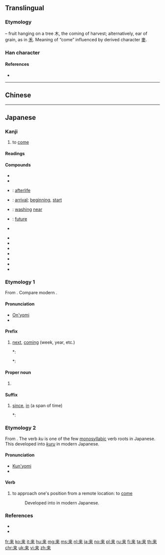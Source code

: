 {{character info/new}}
{{also|來}}
==Translingual==
{{Han char forms|来|來|来|來}}
{{stroke order|strokes=7}}
{{stroke order|type=animate}}

===Etymology===
{{Han simp|來|f=从|t=䒑}} – fruit hanging on a tree 木, the coming of harvest; alternatively, ear of grain, as in [[禾]]. Meaning of “come” influenced by derived character [[麥]].

===Han character===
{{Han char|rn=75|rad=木|as=03|sn=7|four=|canj=DT|ids=⿻未丷,⿻木䒑}}

====References====
* {{Han ref|kx=0513.011|dkj=14489|hdz=10021.090|uh=6765|ud=26469}}

----

==Chinese==
{{zh-see|來}}

----

==Japanese==

===Kanji===
{{ja-kanji|grade=2|rs=木03|style=s|kyu=來}}

# to [[come]]

====Readings====
{{ja-readings
|goon=[[らい]] (rai)
|kanon=[[らい]] (rai)
|kun=[[く]] (ku), [[くる]] ([[来る]], kuru), [[きたる]] ([[来たる]], [[来る]], kitaru), [[きたす]] ([[来たす]], [[来す]], kitasu)
|nanori=[[き]] (ki)
}}

====Compounds====
{{attention|ja|Compounds need substantial expansion.}}
{{der-top|Compounds}}
* {{ja-r|外来語|がいらいご}}
* {{ja-r|招来|しょうらい}}
* {{ja-r|当来|とうらい}}: [[afterlife]]
* {{ja-r|到来|とうらい}}: [[arrival]]; [[beginning]], [[start]]
* {{ja-r|淘来|とうらい}}: [[washing]] [[near]]
* {{ja-r|未来|みらい}}: [[future]]
* {{ja-r|来月|らいげつ}}
{{der-mid}}
* {{ja-r|来迎|らいごう}}
* {{ja-r|来日|らいじつ}}
* {{ja-r|来週|らいしゅう}}
* {{ja-r|来世|らいせ}}
* {{ja-r|来年|らいねん}}
* {{ja-r|来賓|らいひん}}
* {{ja-r|来歴|らいれき}}
{{der-bottom}}

===Etymology 1===
{{ja-kanjitab|らい|yomi=on}}
From {{etyl|ltc|ja|sort=らい}} {{m|ltc|來|tr=*ləi}}. Compare modern {{etyl|cmn|-}} {{zh-m|來}}.

====Pronunciation====
* [[音読み|On'yomi]]
* {{IPA|lang=ja|[ɺ̠a̠i]}}

====Prefix====
{{ja-pos|prefix|らい|kyu=來}}

# [[next]], [[coming]] (week, year, etc.)
#*: {{ja-usex|'''来'''年、'''来'''週|'''らい'''ねん、 '''らい'''しゅう|'''next''' year, '''next''' week}}
#*: {{ja-usex|'''来'''週月曜日に会いましょう。|'''らい'''しゅう げつようび に あいましょう。|Let's meet Monday '''next'''. / Let's meet this '''coming''' Monday.}}

====Proper noun====
{{ja-pos|proper|らい|kyu=來}}

# {{surname|lang=ja|sort=らい}}

====Suffix====
{{ja-pos|suffix|らい|kyu=來}}

# [[since]], [[in]] (a span of time)
#*: {{ja-usex|三年'''来'''あれを見ていない。|さん ねん-'''らい''' あれ を みていない。|I haven't seen that '''in''' three years / '''since''' three years ago. {{attn|ja|needs a real Japanese example that wasn't born from an English-to-Japanese translation}}}}

===Etymology 2===
{{ja-kanjitab|く|yomi=kun}}
From {{etyl|ojp|ja|sort=く}}. The verb ''ku'' is one of the few [[monosyllabic]] verb roots in Japanese. This developed into [[来る|''kuru'']] in modern Japanese.

====Pronunciation====
* [[訓読み|Kun'yomi]]
* {{IPA|lang=ja|[kɯᵝ]}}

====Verb====
{{ja-verb|type=3|く|kyu=來}}

# {{lb|ja|sort=く|obsolete}} to approach one's position from a remote location: to [[come]]
#: Developed into {{ja-l|来る|くる|kuru}} in modern Japanese.

===References===
* {{R:Kokugo Dai Jiten}}
* {{R:Daijirin}}

[[fr:来]]
[[ko:来]]
[[it:来]]
[[hu:来]]
[[mg:来]]
[[ms:来]]
[[nl:来]]
[[ja:来]]
[[no:来]]
[[pl:来]]
[[ru:来]]
[[fi:来]]
[[ta:来]]
[[th:来]]
[[chr:来]]
[[uk:来]]
[[vi:来]]
[[zh:来]]